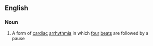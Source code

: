 ==English==

===Noun===
{{en-noun|-}}

# A form of [[cardiac]] [[arrhythmia]] in which [[four]] [[beat]]s are followed by a pause